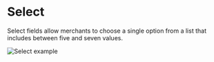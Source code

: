 # Select

Select fields allow merchants to choose a single option from a list that includes between five and seven values.

![Select example](public/assets/overview-select.webp)
